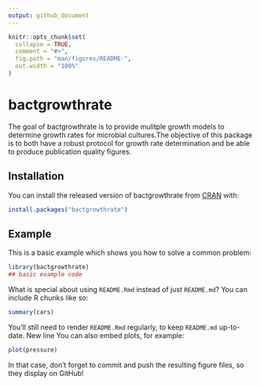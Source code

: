 ```yaml
---
output: github_document
---
```


<!-- README.md is generated from README.Rmd. Please edit that file -->

```r
knitr::opts_chunk$set(
  collapse = TRUE,
  comment = "#>",
  fig.path = "man/figures/README-",
  out.width = "100%"
)
```

# bactgrowthrate

<!-- badges: start -->
<!-- badges: end -->

The goal of bactgrowthrate is to provide mulitple growth models to determine growth rates for microbial cultures.The objective of this package is to both have a robust protocol for growth rate determination and be able to produce publication quality figures.

## Installation

You can install the released version of bactgrowthrate from [CRAN](https://CRAN.R-project.org) with:

``` r
install.packages("bactgrowthrate")
```

## Example

This is a basic example which shows you how to solve a common problem:

```r
library(bactgrowthrate)
## basic example code
```

What is special about using `README.Rmd` instead of just `README.md`? You can include R chunks like so:

```r
summary(cars)
```

You'll still need to render `README.Rmd` regularly, to keep `README.md` up-to-date.
New line
You can also embed plots, for example:

```r
plot(pressure)
```

In that case, don't forget to commit and push the resulting figure files, so they display on GitHub!
